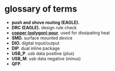 # glossary of terms

- **push and shove routing (EAGLE).**
- **DRC (EAGLE).** design rule check
- [**copper (polygon) pour**](https://en.wikipedia.org/wiki/Copper_pour). used for dissipating heat
- **SMD.** surface mounted device
- **DIO.** digital input/output
- **DIP**. dual inline package
- **USB_P**. usb data positive (plus)
- **USB_M**. usb data negative (minus)
- **QFP**.